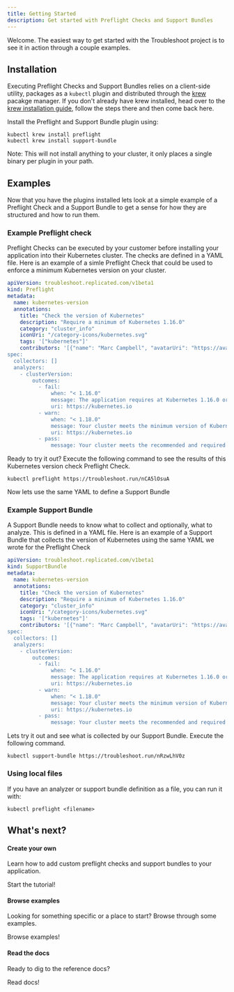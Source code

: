 ```yaml
---
title: Getting Started
description: Get started with Preflight Checks and Support Bundles
---
```



Welcome.
The easiest way to get started with the Troubleshoot project is to see it in action through a couple examples. 

## Installation
Executing Preflight Checks and Support Bundles relies on a client-side utility, packages as a `kubectl` plugin and distributed through the [krew](https://krew.dev/) pacakge manager.
If you don't already have krew installed, head over to the [krew installation guide](https://krew.sigs.k8s.io/docs/user-guide/setup/install/), follow the steps there and then come back here.

Install the Preflight and Support Bundle plugin using:

```shell
kubectl krew install preflight
kubectl krew install support-bundle
```

Note: This will not install anything to your cluster, it only places a single binary per plugin in your path.

## Examples

Now that you have the plugins installed lets look at a simple example of a Preflight Check and a Support Bundle to get a sense for how they are structured and how to run them.

### Example Preflight check

Preflight Checks can be executed by your customer before installing your application into their Kubernetes cluster. The checks are defined in a YAML file. Here is an example of a simle Preflight Check that could be used to enforce a minimum Kubernetes version on your cluster.

```yaml
apiVersion: troubleshoot.replicated.com/v1beta1
kind: Preflight
metadata:
  name: kubernetes-version
  annotations: 
    title: "Check the version of Kubernetes"
    description: "Require a minimum of Kubernetes 1.16.0"
    category: "cluster_info"
    iconUri: "/category-icons/kubernetes.svg"
    tags: '["kubernetes"]'
    contributors: '[{"name": "Marc Campbell", "avatarUri": "https://avatars3.githubu
spec:
  collectors: []
  analyzers:
    - clusterVersion:
        outcomes:
          - fail:
              when: "< 1.16.0"
              message: The application requires at Kubernetes 1.16.0 or later, and
              uri: https://kubernetes.io
          - warn:
              when: "< 1.18.0"
              message: Your cluster meets the minimum version of Kubernetes, but we
              uri: https://kubernetes.io
          - pass:
              message: Your cluster meets the recommended and required versions of K
```

Ready to try it out? Execute the following command to see the results of this Kubernetes version check Preflight Check.

```shell
kubectl preflight https://troubleshoot.run/nCA5lOsuA
```

Now lets use the same YAML to define a Support Bundle

### Example Support Bundle

A Support Bundle needs to know what to collect and optionally, what to analyze. This is defined in a YAML file. Here is an example of a Support Bundle that collects the version of Kubernetes using the same YAML we wrote for the Preflight Check

```yaml
apiVersion: troubleshoot.replicated.com/v1beta1
kind: SupportBundle
metadata:
  name: kubernetes-version
  annotations: 
    title: "Check the version of Kubernetes"
    description: "Require a minimum of Kubernetes 1.16.0"
    category: "cluster_info"
    iconUri: "/category-icons/kubernetes.svg"
    tags: '["kubernetes"]'
    contributors: '[{"name": "Marc Campbell", "avatarUri": "https://avatars3.githubu
spec:
  collectors: []
  analyzers:
    - clusterVersion:
        outcomes:
          - fail:
              when: "< 1.16.0"
              message: The application requires at Kubernetes 1.16.0 or later, and 
              uri: https://kubernetes.io
          - warn:
              when: "< 1.18.0"
              message: Your cluster meets the minimum version of Kubernetes, but we
              uri: https://kubernetes.io
          - pass:
              message: Your cluster meets the recommended and required versions of K
```

Lets try it out and see what is collected by our Support Bundle. Execute the following command.

```shell
kubectl support-bundle https://troubleshoot.run/nRzwLhV0z
```

### Using local files

If you have an analyzer or support bundle definition as a file, you can run it with:

```shell
kubectl preflight <filename>
```

## What's next?

<div class="side-by-side">
  <div class="flex1">
    <h4>Create your own</h4>
    <p>Learn how to add custom preflight checks and support bundles to your application.</p>
    <Link to="/preflight/introduction" class="custom-button primary">
      Start the tutorial!
    </Link>
  </div>

  <div class="flex1">
    <h4>Browse examples</h4>
    <p>
    Looking for something specific or a place to start? Browse through some examples.
    </p>
    <Link to="/explore" class="custom-button primary">
      Browse examples!
    </Link>
  </div>

  <div class="flex1">
    <h4>Read the docs</h4>
    <p>
    Ready to dig to the reference docs?
    </p>
    <Link to="/collect/idex" class="custom-button primary">
      Read docs!
    </Link>
  </div>
</div>
